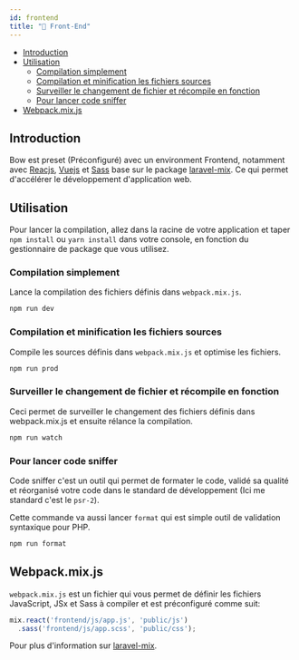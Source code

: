 ```yaml
---
id: frontend
title: "📯 Front-End"
---
```



- [Introduction](#introduction)
- [Utilisation](#utilisation)
  - [Compilation simplement](#compilation-simplement)
  - [Compilation et minification les fichiers sources](#compilation-et-minification-les-fichiers-sources)
  - [Surveiller le changement de fichier et récompile en fonction](#surveiller-le-changement-de-fichier-et-récompile-en-fonction)
  - [Pour lancer code sniffer](#pour-lancer-code-sniffer)
- [Webpack.mix.js](#webpackmixjs)

## Introduction

Bow est preset (Préconfiguré) avec un environment Frontend, notamment avec [Reacjs](https://reactjs.org), [Vuejs](https://vuejs.org) et [Sass](https://sass-lang.com) base sur le package [laravel-mix](https://laravel-mix.com). Ce qui permet d'accélérer le développement d'application web.

## Utilisation

Pour lancer la compilation, allez dans la racine de votre application et taper `npm install` ou `yarn install` dans votre console, en fonction du gestionnaire de package que vous utilisez.

### Compilation simplement

Lance la compilation des fichiers définis dans `webpack.mix.js`.

```bash
npm run dev
```

### Compilation et minification les fichiers sources

Compile les sources définis dans `webpack.mix.js` et optimise les fichiers.

```bash
npm run prod
```

### Surveiller le changement de fichier et récompile en fonction

Ceci permet de surveiller le changement des fichiers définis dans webpack.mix.js et ensuite rélance la compilation.

```bash
npm run watch
```

### Pour lancer code sniffer

Code sniffer c'est un outil qui permet de formater le code, validé sa qualité et réorganisé votre code dans le standard de développement (Ici me standard c'est le `psr-2`).

Cette commande va aussi lancer `format` qui est simple outil de validation syntaxique pour PHP.

```bash
npm run format
```

## Webpack.mix.js

`webpack.mix.js` est un fichier qui vous permet de définir les fichiers JavaScript, JSx et Sass à compiler et est préconfiguré comme suit:

```js
mix.react('frontend/js/app.js', 'public/js')
  .sass('frontend/js/app.scss', 'public/css');
```

Pour plus d'information sur [laravel-mix](https://laravel-mix.com/docs/4.0/basic-example).

<SuggestionFeature />
